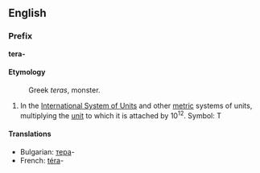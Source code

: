 ==English==
===Prefix===
'''tera-'''

====Etymology====
:Greek ''teras'', monster.

#In the [[International System of Units]] and other [[metric]] systems of units, multiplying the [[unit]] to which it is attached by 10<sup>12</sup>. Symbol: T

====Translations====
*Bulgarian: [[тера]]-
*French: [[téra]]-